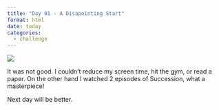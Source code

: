 ```yaml
---
title: "Day 01 - A Disapointing Start"
format: html
date: today
categories:
  - challenge
---
```

![](../images/disappointment.jpg)

It was not good.
I couldn't reduce my screen time, hit the gym, or read a paper.
On the other hand I watched 2 episodes of Succession, what a masterpiece!

Next day will be better.